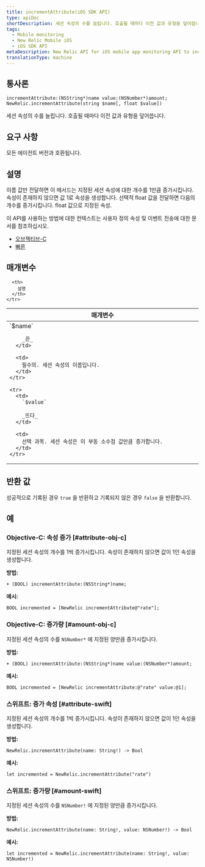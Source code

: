 ```yaml
---
title: incrementAttribute(iOS SDK API)
type: apiDoc
shortDescription: 세션 속성의 수를 늘립니다. 호출될 때마다 이전 값과 유형을 덮어씁니다.
tags:
  - Mobile monitoring
  - New Relic Mobile iOS
  - iOS SDK API
metaDescription: New Relic API for iOS mobile app monitoring API to increment a custom session attribute value.
translationType: machine
---
```


## 통사론

```
incrementAttribute:(NSString*)name value:(NSNumber*)amount;
NewRelic.incrementAttribute(string $name[, float $value])
```

세션 속성의 수를 늘립니다. 호출될 때마다 이전 값과 유형을 덮어씁니다.

## 요구 사항

모든 에이전트 버전과 호환됩니다.

## 설명

이름 값만 전달하면 이 메서드는 지정된 세션 속성에 대한 개수를 1만큼 증가시킵니다. 속성이 존재하지 않으면 값 1로 속성을 생성합니다. 선택적 float 값을 전달하면 다음의 개수를 증가시킵니다. float 값으로 지정된 속성.

이 API를 사용하는 방법에 대한 컨텍스트는 사용자 정의 속성 및 이벤트 전송에 대한 문서를 참조하십시오.

* [오브젝티브-C](/docs/mobile-monitoring/new-relic-mobile-ios/install-configure/work-ios-sdk-api#objc-custom-att-events)
* [빠른](/docs/mobile-monitoring/new-relic-mobile-ios/install-configure/work-ios-sdk-api#swift-custom-att-events)

## 매개변수

<table>
  <thead>
    <tr>
      <th width="25%">
        매개변수
      </th>

      <th>
        설명
      </th>
    </tr>
  </thead>

  <tbody>
    <tr>
      <td>
        `$name`

        _끈_
      </td>

      <td>
        필수의. 세션 속성의 이름입니다.
      </td>
    </tr>

    <tr>
      <td>
        `$value`

        _뜨다_
      </td>

      <td>
        선택 과목. 세션 속성은 이 부동 소수점 값만큼 증가합니다.
      </td>
    </tr>
  </tbody>
</table>

## 반환 값

성공적으로 기록된 경우 `true` 을 반환하고 기록되지 않은 경우 `false` 을 반환합니다.

## 예

### Objective-C: 속성 증가 [#attribute-obj-c]

지정된 세션 속성의 개수를 1씩 증가시킵니다. 속성이 존재하지 않으면 값이 1인 속성을 생성합니다.

**방법:**

```
+ (BOOL) incrementAttribute:(NSString*)name;
```

**예시:**

```
BOOL incremented = [NewRelic incrementAttribute@"rate"];
```

### Objective-C: 증가량 [#amount-obj-c]

지정된 세션 속성의 수를 `NSNumber*` 에 지정된 양만큼 증가시킵니다.

**방법:**

```
+ (BOOL) incrementAttribute:(NSString*)name value:(NSNumber*)amount;
```

**예시:**

```
BOOL incremented = [NewRelic incrementAttribute:@"rate" value:@1];
```

### 스위프트: 증가 속성 [#attribute-swift]

지정된 세션 속성의 개수를 1씩 증가시킵니다. 속성이 존재하지 않으면 값이 1인 속성을 생성합니다.

**방법:**

```
NewRelic.incrementAttribute(name: String!) -> Bool
```

**예시:**

```
let incremented = NewRelic.incrementAttribute("rate")
```

### 스위프트: 증가량 [#amount-swift]

지정된 세션 속성의 수를 `NSNumber!` 에 지정된 양만큼 증가시킵니다.

**방법:**

```
NewRelic.incrementAttribute(name: String!, value: NSNumber!) -> Bool
```

**예시:**

```
let incremented = NewRelic.incrementAttribute(name: String!, value: NSNumber!)
```